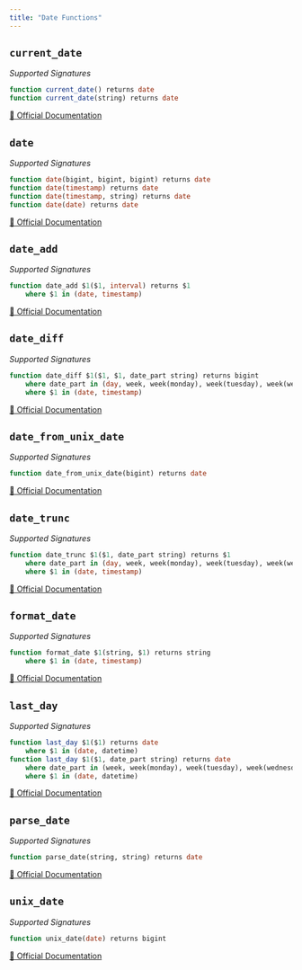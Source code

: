 ```yaml
---
title: "Date Functions"
---
```


## `current_date`

*Supported Signatures*
```sql
function current_date() returns date
function current_date(string) returns date
```
[🔗 Official Documentation](https://cloud.google.com/bigquery/docs/reference/standard-sql/functions-and-operators#current_date)

## `date`

*Supported Signatures*
```sql
function date(bigint, bigint, bigint) returns date
function date(timestamp) returns date
function date(timestamp, string) returns date
function date(date) returns date
```
[🔗 Official Documentation](https://cloud.google.com/bigquery/docs/reference/standard-sql/functions-and-operators#date)

## `date_add`

*Supported Signatures*
```sql
function date_add $1($1, interval) returns $1
	where $1 in (date, timestamp)
```
[🔗 Official Documentation](https://cloud.google.com/bigquery/docs/reference/standard-sql/functions-and-operators#date_add)

## `date_diff`

*Supported Signatures*
```sql
function date_diff $1($1, $1, date_part string) returns bigint
	where date_part in (day, week, week(monday), week(tuesday), week(wednesday), week(thursday), week(friday), week(saturday), week(sunday), isoweek, month, quarter, year, isoyear)
	where $1 in (date, timestamp)
```
[🔗 Official Documentation](https://cloud.google.com/bigquery/docs/reference/standard-sql/functions-and-operators#date_diff)

## `date_from_unix_date`

*Supported Signatures*
```sql
function date_from_unix_date(bigint) returns date
```
[🔗 Official Documentation](https://cloud.google.com/bigquery/docs/reference/standard-sql/functions-and-operators#date_from_unix_date)

## `date_trunc`

*Supported Signatures*
```sql
function date_trunc $1($1, date_part string) returns $1
	where date_part in (day, week, week(monday), week(tuesday), week(wednesday), week(thursday), week(friday), week(saturday), week(sunday), isoweek, month, quarter, year, isoyear)
	where $1 in (date, timestamp)
```
[🔗 Official Documentation](https://cloud.google.com/bigquery/docs/reference/standard-sql/functions-and-operators#date_trunc)

## `format_date`

*Supported Signatures*
```sql
function format_date $1(string, $1) returns string
	where $1 in (date, timestamp)
```
[🔗 Official Documentation](https://cloud.google.com/bigquery/docs/reference/standard-sql/functions-and-operators#format_date)

## `last_day`

*Supported Signatures*
```sql
function last_day $1($1) returns date
	where $1 in (date, datetime)
function last_day $1($1, date_part string) returns date
	where date_part in (week, week(monday), week(tuesday), week(wednesday), week(thursday), week(friday), week(saturday), week(sunday), isoweek, month, quarter, year, isoyear)
	where $1 in (date, datetime)
```
[🔗 Official Documentation](https://cloud.google.com/bigquery/docs/reference/standard-sql/functions-and-operators#last_day)

## `parse_date`

*Supported Signatures*
```sql
function parse_date(string, string) returns date
```
[🔗 Official Documentation](https://cloud.google.com/bigquery/docs/reference/standard-sql/functions-and-operators#parse_date)

## `unix_date`

*Supported Signatures*
```sql
function unix_date(date) returns bigint
```
[🔗 Official Documentation](https://cloud.google.com/bigquery/docs/reference/standard-sql/functions-and-operators#unix_date)



